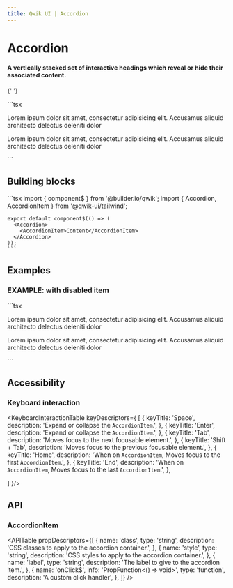 ```yaml
---
title: Qwik UI | Accordion
---
```



# Accordion

#### A vertically stacked set of interactive headings which reveal or hide their associated content.

{' '}

<Example01>
  ```tsx
  <Accordion>
    <AccordionItem label="Heading 1">
      <div class="p-2">
        <p>
          Lorem ipsum dolor sit amet, consectetur adipisicing elit. Accusamus
          aliquid architecto delectus deleniti dolor
        </p>
      </div>
    </AccordionItem>
    <AccordionItem label="Heading 2">
      <div class="p-2">
        <p>
          Lorem ipsum dolor sit amet, consectetur adipisicing elit. Accusamus
          aliquid architecto delectus deleniti dolor
        </p>
      </div>
    </AccordionItem>
  </Accordion>
  ```
</Example01>

## Building blocks

  <CodeExample>
    ```tsx
    import { component$ } from '@builder.io/qwik';
    import { Accordion, AccordionItem } from '@qwik-ui/tailwind';

    export default component$(() => (
      <Accordion>
        <AccordionItem>Content</AccordionItem>
      </Accordion>
    ));
    ```

  </CodeExample>

## Examples

### EXAMPLE: with disabled item

<Example02>
  ```tsx
  <Accordion>
    <AccordionItem label="Heading 1">
      <div class="p-2">
        <p>
          Lorem ipsum dolor sit amet, consectetur adipisicing elit. Accusamus
          aliquid architecto delectus deleniti dolor
        </p>
      </div>
    </AccordionItem>
    <AccordionItem label="Heading 2 - Disabled" disabled>
      <div class="p-2">
        <p>
          Lorem ipsum dolor sit amet, consectetur adipisicing elit. Accusamus
          aliquid architecto delectus deleniti dolor
        </p>
      </div>
    </AccordionItem>
  </Accordion>
  ```
</Example02>

## Accessibility

### Keyboard interaction

<KeyboardInteractionTable keyDescriptors={
  [
    {
      keyTitle: 'Space',
      description: 'Expand or collapse the `AccordionItem`.',
    },
    {
      keyTitle: 'Enter',
      description: 'Expand or collapse the `AccordionItem`.',
    },
    {
      keyTitle: 'Tab',
      description: 'Moves focus to the next focusable element.',
    },
    {
      keyTitle: 'Shift + Tab',
      description: 'Moves focus to the previous focusable element.',
    },
    {
      keyTitle: 'Home',
      description: 'When on `AccordionItem`, Moves focus to the first `AccordionItem`.',
    },
    {
      keyTitle: 'End',
      description: 'When on `AccordionItem`, Moves focus to the last `AccordionItem`.',
    },

]
}/>

## API

### AccordionItem

<APITable
  propDescriptors={[
    {
      name: 'class',
      type: 'string',
      description: 'CSS classes to apply to the accordion container.',
    },
    {
      name: 'style',
      type: 'string',
      description: 'CSS styles to apply to the accordion container.',
    },
    {
      name: 'label',
      type: 'string',
      description: 'The label to give to the accordion item.',
    },
    {
      name: 'onClick$',
      info: 'PropFunction<() => void>',
      type: 'function',
      description: 'A custom click handler',
    },
  ]}
/>
